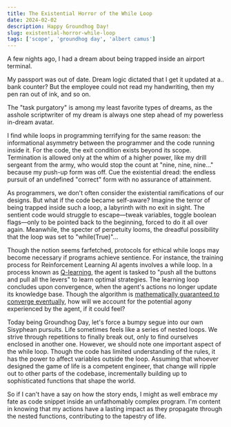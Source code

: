 ```yaml
---
title: The Existential Horror of the While Loop
date: 2024-02-02
description: Happy Groundhog Day!
slug: existential-horror-while-loop
tags: ['scope', 'groundhog day', 'albert camus']
---
```


A few nights ago, I had a dream about being trapped inside an airport terminal. 

My passport was out of date. Dream logic dictated that I get it updated at a.. bank counter? But the employee could not read my handwriting, then my pen ran out of ink, and so on.

The "task purgatory" is among my least favorite types of dreams, as the asshole scriptwriter of my dream is always one step ahead of my powerless in-dream avatar.

I find while loops in programming terrifying for the same reason: the informational asymmetry between the programmer and the code running inside it. For the code, the exit condition exists beyond its scope. Termination is allowed only at the whim of a higher power, like my drill sergeant from the army, who would stop the count at "nine, nine, nine…" because my push-up form was off. Cue the existential dread: the endless pursuit of an undefined "correct" form with no assurance of attainment.

As programmers, we don't often consider the existential ramifications of our designs. But what if the code became self-aware? Imagine the terror of being trapped inside such a loop, a labyrinth with no exit in sight. The sentient code would struggle to escape—tweak variables, toggle boolean flags—only to be pointed back to the beginning, forced to do it all over again. Meanwhile, the specter of perpetuity looms, the dreadful possibility that the loop was set to "while(True)"…

Though the notion seems farfetched, protocols for ethical while loops may become necessary if programs achieve sentience. For instance, the training process for Reinforcement Learning AI agents involves a while loop. In a process known as [Q-learning](https://en.wikipedia.org/wiki/Q-learning), the agent is tasked to "push all the buttons and pull all the levers" to learn optimal strategies. The learning loop concludes upon convergence, when the agent's actions no longer update its knowledge base. Though the algorithm is [mathematically guaranteed to converge eventually](https://link.springer.com/article/10.1007/BF00992698), how will we account for the potential agony experienced by the agent, if it could feel?

Today being Groundhog Day, let's force a bumpy segue into our own Sisyphean pursuits. Life sometimes feels like a series of nested loops. We strive through repetitions to finally break out, only to find ourselves enclosed in another one. However, we should note one important aspect of the while loop. Though the code has limited understanding of the rules, it has the power to affect variables outside the loop. Assuming that whoever designed the game of life is a competent engineer, that change will ripple out to other parts of the codebase, incrementally building up to sophisticated functions that shape the world.

So if I can't have a say on how the story ends, I might as well embrace my fate as code snippet inside an unfathomably complex program. I'm content in knowing that my actions have a lasting impact as they propagate through the nested functions, contributing to the tapestry of life.